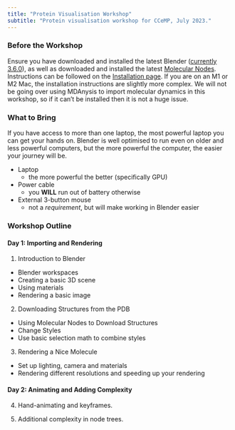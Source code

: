 ```yaml
---
title: "Protein Visualisation Workshop"
subtitle: "Protein visualisation workshop for CCeMP, July 2023."
---
```


### Before the Workshop

Ensure you have downloaded and installed the latest Blender ([currently 3.6.0](https://www.blender.org/download/)), as well as downloaded and installed the latest [Molecular Nodes](https://github.com/BradyAJohnston/MolecularNodes/releases). Instructions can be followed on the [Installation page](installation.qmd). If you are on an M1 or M2 Mac, the installation instructions are slightly more complex. We will not be going over using MDAnysis to import molecular dynamics in this workshop, so if it can't be installed then it is not a huge issue.

### What to Bring

If you have access to more than one laptop, the most powerful laptop you can get your hands on. Blender is well optimised to run even on older and less powerful computers, but the more powerful the computer, the easier your journey will be.

-   Laptop
    -   the more powerful the better (specifically GPU)
-   Power cable
    -   you **WILL** run out of battery otherwise
-   External 3-button mouse
    -   not a *requirement*, but will make working in Blender easier

### Workshop Outline

#### Day 1: Importing and Rendering

1.  Introduction to Blender

-   Blender workspaces
-   Creating a basic 3D scene
-   Using materials
-   Rendering a basic image

2.  Downloading Structures from the PDB

-   Using Molecular Nodes to Download Structures
-   Change Styles
-   Use basic selection math to combine styles

3.  Rendering a Nice Molecule

-   Set up lighting, camera and materials
-   Rendering different resolutions and speeding up your rendering


#### Day 2: Animating and Adding Complexity

4. Hand-animating and keyframes.

5. Additional complexity in node trees.
